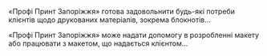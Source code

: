 «Профі Принт Запоріжжя» готова задовольнити будь-які потреби клієнтів щодо
друкованих матеріалів, зокрема блокнотів...

«Профі Принт Запоріжжя» може надати допомогу в розробленні макету або працювати
з макетом, що надається клієнтом...